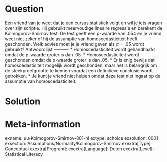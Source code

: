 Question
========
  
Een vriend van je weet dat je een cursus statistiek volgt en wil je iets vragen over zijn scriptie. Hij gebruikt meervoudige lineaire regressie en berekent de Kolmogorov-Smirnov test. De test geeft een p-waarde van $.054$ en je vriend weet niet zeker of hij de assumptie van homoscedasticiteit heeft geschonden. Welk advies moet je je vriend geven als $\alpha =.05$ wordt gebruikt? 
Antwoordlijst
----------
* Homoscedasticiteit wordt gehandhaafd omdat de p-waarde groter is dan .05.
* Homoscedasticiteit wordt geschonden omdat de p-waarde groter is dan .05.
* Er is enig bewijs dat homoscedasticiteit mogelijk wordt geschonden, maar het is belangrijk om de steekproefgrootte te kennen voordat een definitieve conclusie wordt getrokken.
* Je kunt je vriend niet helpen omdat deze test niet ingaat op de assumptie van homoscedasticiteit.


Solution
========

Meta-information
================
exname: uu-Kolmogorov-Smirnov-801-nl
extype: schoice
exsolution: 0001
exsection: Assumptions/Normality/Kolmogorov-Smirnov
exextra[Type]: Conceptual
exextra[Program]: 
exextra[Language]: Dutch
exextra[Level]: Statistical Literacy
